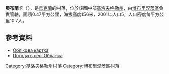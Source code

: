 {{coord|48|1|15|N|32|5|18|E|scale:100000_region:UA|display=title}}

'''奧布蘭卡'''（{{lang-uk|Обланка}}），是[[烏克蘭|烏克蘭]]的村落，位於該國中部[[基洛夫格勒州|基洛夫格勒州]]，由[[博布里涅茨區|博布里涅茨區]]負責管轄，面積0.47平方公里，海拔高度156米，2001年人口5，人口密度每平方公里10.7人。

==參考資料==
*[http://gska2.rada.gov.ua/pls/z7502/A005?rdat1=11.11.2008&rf7571=16335 Облікова картка]{{dead link|date=2017年12月 |bot=InternetArchiveBot |fix-attempted=yes }}
* [http://weather.in.ua/ua/kirovogradskaja/18395 Погода в селі Обланка] {{Wayback|url=http://weather.in.ua/ua/kirovogradskaja/18395 |date=20111220193233 }}

{{DEFAULTSORT:Обланка}}
[[Category:基洛夫格勒州村落|Category:基洛夫格勒州村落]]
[[Category:博布里涅茨區村落|Category:博布里涅茨區村落]]


{{Kirovohrad-geo-stub}}